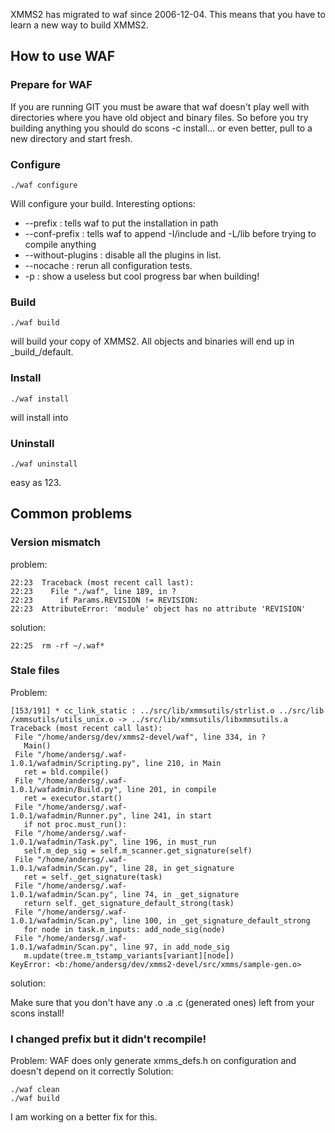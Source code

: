 XMMS2 has migrated to waf since 2006-12-04. This means that you have to learn a new way to build XMMS2.


== How to use WAF ==

=== Prepare for WAF ===
If you are running GIT you must be aware that waf doesn't play well with directories where you have old object and binary files. So before you try building anything you should do scons -c install... or even better, pull to a new directory and start fresh.

=== Configure ===

 ./waf configure

Will configure your build. Interesting options:

* --prefix <path> : tells waf to put the installation in path
* --conf-prefix <path> : tells waf to append -I<path>/include and -L<path>/lib before trying to compile anything
* --without-plugins <list> : disable all the plugins in list.
* --nocache : rerun all configuration tests.
* -p : show a useless but cool progress bar when building!

=== Build ===

 ./waf build

will build your copy of XMMS2. All objects and binaries will end up in _build_/default.

=== Install ===

 ./waf install

will install into <prefix>

=== Uninstall ===

 ./waf uninstall

easy as 123.

== Common problems ==

=== Version mismatch ===

problem:

 22:23 <Eclipser> Traceback (most recent call last):
 22:23 <Eclipser>   File "./waf", line 189, in ?
 22:23 <Eclipser>     if Params.REVISION != REVISION:
 22:23 <Eclipser> AttributeError: 'module' object has no attribute 'REVISION'

solution:
 22:25 <tru> rm -rf ~/.waf*

=== Stale files ===
Problem:

 [153/191] * cc_link_static : ../src/lib/xmmsutils/strlist.o ../src/lib/xmmsutils/utils_unix.o -> ../src/lib/xmmsutils/libxmmsutils.a
 Traceback (most recent call last):
  File "/home/andersg/dev/xmms2-devel/waf", line 334, in ?
    Main()
  File "/home/andersg/.waf-1.0.1/wafadmin/Scripting.py", line 210, in Main
    ret = bld.compile()
  File "/home/andersg/.waf-1.0.1/wafadmin/Build.py", line 201, in compile
    ret = executor.start()
  File "/home/andersg/.waf-1.0.1/wafadmin/Runner.py", line 241, in start
    if not proc.must_run():
  File "/home/andersg/.waf-1.0.1/wafadmin/Task.py", line 196, in must_run
    self.m_dep_sig = self.m_scanner.get_signature(self)
  File "/home/andersg/.waf-1.0.1/wafadmin/Scan.py", line 28, in get_signature
    ret = self._get_signature(task)
  File "/home/andersg/.waf-1.0.1/wafadmin/Scan.py", line 74, in _get_signature
    return self._get_signature_default_strong(task)
  File "/home/andersg/.waf-1.0.1/wafadmin/Scan.py", line 100, in _get_signature_default_strong
    for node in task.m_inputs: add_node_sig(node)
  File "/home/andersg/.waf-1.0.1/wafadmin/Scan.py", line 97, in add_node_sig
    m.update(tree.m_tstamp_variants[variant][node])
 KeyError: <b:/home/andersg/dev/xmms2-devel/src/xmms/sample-gen.o>

solution:

Make sure that you don't have any .o .a .c (generated ones) left from your scons install!

=== I changed prefix but it didn't recompile! ===
Problem: WAF does only generate xmms_defs.h on configuration and doesn't depend on it correctly
Solution:

 ./waf clean
 ./waf build

I am working on a better fix for this.